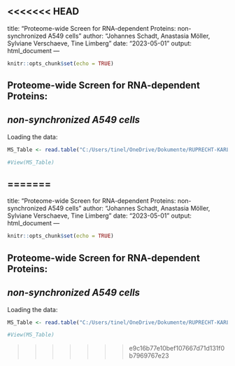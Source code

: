 <<<<<<< HEAD
---
title: "Proteome-wide Screen for RNA-dependent Proteins: non-synchronized A549 cells"
author: "Johannes Schadt, Anastasia Möller, Sylviane Verschaeve, Tine Limberg"
date: "2023-05-01"
output: html_document
---

```r
knitr::opts_chunk$set(echo = TRUE) 
```

## Proteome-wide Screen for RNA-dependent Proteins:

## *non-synchronized A549 cells*

Loading the data:

```r
MS_Table <- read.table("C:/Users/tinel/OneDrive/Dokumente/RUPRECHT-KARLS-UNIVERSITÄT HEIDELBERG/MOBI/HOCHSCHULSEMESTER4/DATAANALYSIS/RDeeP_A549_NS.csv", header=TRUE, row.names=1, sep = ";")

#View(MS_Table)
```
=======
---
title: "Proteome-wide Screen for RNA-dependent Proteins: non-synchronized A549 cells"
author: "Johannes Schadt, Anastasia Möller, Sylviane Verschaeve, Tine Limberg"
date: "2023-05-01"
output: html_document
---

```r
knitr::opts_chunk$set(echo = TRUE) 
```

## Proteome-wide Screen for RNA-dependent Proteins:

## *non-synchronized A549 cells*

Loading the data:

```r
MS_Table <- read.table("C:/Users/tinel/OneDrive/Dokumente/RUPRECHT-KARLS-UNIVERSITÄT HEIDELBERG/MOBI/HOCHSCHULSEMESTER4/DATAANALYSIS/RDeeP_A549_NS.csv", header=TRUE, row.names=1, sep = ";")

#View(MS_Table)
```
>>>>>>> e9c16b77e10bef107667d71d131f0b7969767e23
